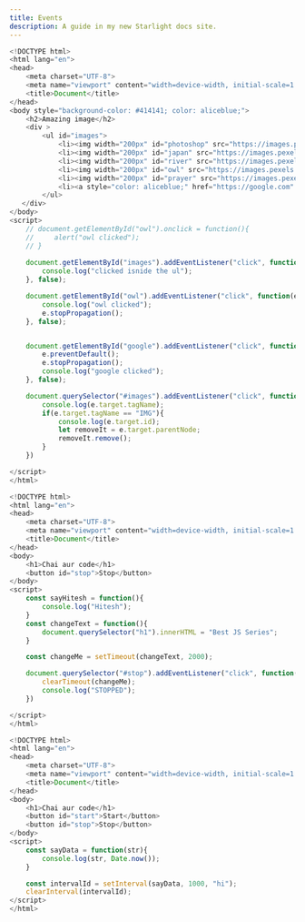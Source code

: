 ```yaml
---
title: Events 
description: A guide in my new Starlight docs site.
---
```


```js 
<!DOCTYPE html>
<html lang="en">
<head>
    <meta charset="UTF-8">
    <meta name="viewport" content="width=device-width, initial-scale=1.0">
    <title>Document</title>
</head>
<body style="background-color: #414141; color: aliceblue;"> 
    <h2>Amazing image</h2>
    <div >
        <ul id="images">
            <li><img width="200px" id="photoshop" src="https://images.pexels.com/photos/3561339/pexels-photo-3561339.jpeg?auto=compress&cs=tinysrgb&w=1600&lazy=load" alt="photoshop"></li>
            <li><img width="200px" id="japan" src="https://images.pexels.com/photos/3532553/pexels-photo-3532553.jpeg?auto=compress&cs=tinysrgb&w=1600&lazy=load" alt=""></li>
            <li><img width="200px" id="river" src="https://images.pexels.com/photos/3532551/pexels-photo-3532551.jpeg?auto=compress&cs=tinysrgb&w=1600&lazy=load" alt=""></li>
            <li><img width="200px" id="owl" src="https://images.pexels.com/photos/3532552/pexels-photo-3532552.jpeg?auto=compress&cs=tinysrgb&w=1600&lazy=load" alt="" ></li>
            <li><img width="200px" id="prayer" src="https://images.pexels.com/photos/2522671/pexels-photo-2522671.jpeg?auto=compress&cs=tinysrgb&w=1600&lazy=load" alt=""></li>
            <li><a style="color: aliceblue;" href="https://google.com" id="google">Google</a></li>
        </ul>
   </div>
</body>
<script>
    // document.getElementById("owl").onclick = function(){
    //     alert("owl clicked");
    // }
    
    document.getElementById("images").addEventListener("click", function(e) {
        console.log("clicked isnide the ul");
    }, false);

    document.getElementById("owl").addEventListener("click", function(e) {
        console.log("owl clicked");
        e.stopPropagation();
    }, false);


    document.getElementById("google").addEventListener("click", function(e) {
        e.preventDefault();
        e.stopPropagation();
        console.log("google clicked");
    }, false);

    document.querySelector("#images").addEventListener("click", function(e) {
        console.log(e.target.tagName);
        if(e.target.tagName == "IMG"){
            console.log(e.target.id);
            let removeIt = e.target.parentNode;
            removeIt.remove();
        }
    })

</script>
</html>
```

```js 
<!DOCTYPE html>
<html lang="en">
<head>
    <meta charset="UTF-8">
    <meta name="viewport" content="width=device-width, initial-scale=1.0">
    <title>Document</title>
</head>
<body>
    <h1>Chai aur code</h1>
    <button id="stop">Stop</button>
</body>
<script>
    const sayHitesh = function(){
        console.log("Hitesh");
    }
    const changeText = function(){
        document.querySelector("h1").innerHTML = "Best JS Series";
    }

    const changeMe = setTimeout(changeText, 2000);

    document.querySelector("#stop").addEventListener("click", function(){
        clearTimeout(changeMe);
        console.log("STOPPED");
    })

</script>
</html>
```

```js 
<!DOCTYPE html>
<html lang="en">
<head>
    <meta charset="UTF-8">
    <meta name="viewport" content="width=device-width, initial-scale=1.0">
    <title>Document</title>
</head>
<body>
    <h1>Chai aur code</h1>
    <button id="start">Start</button>
    <button id="stop">Stop</button>
</body>
<script>
    const sayData = function(str){
        console.log(str, Date.now());
    }

    const intervalId = setInterval(sayData, 1000, "hi");
    clearInterval(intervalId);
</script>
</html>
```
